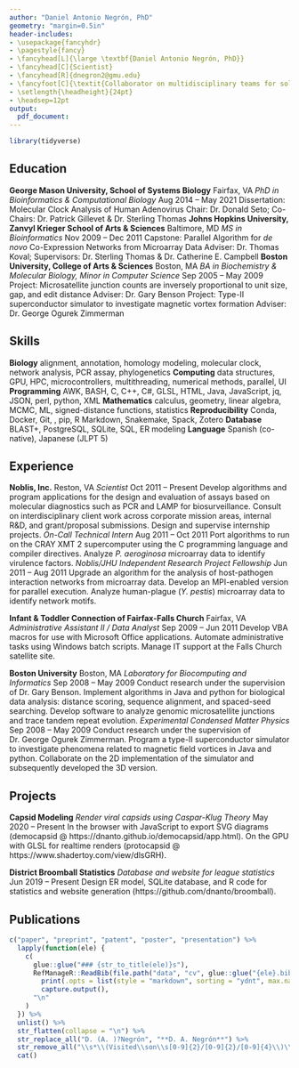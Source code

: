 ```yaml
---
author: "Daniel Antonio Negrón, PhD"
geometry: "margin=0.5in"
header-includes:
- \usepackage{fancyhdr}
- \pagestyle{fancy}
- \fancyhead[L]{\large \textbf{Daniel Antonio Negrón, PhD}}
- \fancyhead[C]{Scientist}
- \fancyhead[R]{dnegron2@gmu.edu}
- \fancyfoot[C]{\textit{Collaborator on multidisciplinary teams for solving complex problems in academia and industry...}}
- \setlength{\headheight}{24pt}
- \headsep=12pt
output:
  pdf_document:
---
```


```r
library(tidyverse)
```

## Education \dotfill

**George Mason University, School of Systems Biology** \hfill Fairfax, VA \break
_PhD in Bioinformatics & Computational Biology_ \hfill Aug 2014 – May 2021 \break
Dissertation: Molecular Clock Analysis of Human Adenovirus \hfill \break
Chair: Dr. Donald Seto; Co-Chairs: Dr. Patrick Gillevet & Dr. Sterling Thomas \hfill \break
**Johns Hopkins University, Zanvyl Krieger School of Arts & Sciences** \hfill Baltimore, MD \break
_MS in Bioinformatics_ \hfill Nov 2009 – Dec 2011 \break
Capstone: Parallel Algorithm for _de novo_ Co-Expression Networks from Microarray Data \hfill \break
Adviser: Dr. Thomas Koval; Supervisors: Dr. Sterling Thomas & Dr. Catherine E. Campbell \hfill \break
**Boston University, College of Arts & Sciences** \hfill Boston, MA \break
_BA in Biochemistry & Molecular Biology, Minor in Computer Science_ \hfill Sep 2005 – May 2009 \break
Project: Microsatellite junction counts are inversely proportional to unit size, gap, and edit distance \hfill \break
Adviser: Dr. Gary Benson \hfill \break
Project: Type-II superconductor simulator to investigate magnetic vortex formation \hfill \break
Adviser: Dr. George Ogurek Zimmerman \hfill

## Skills \dotfill

**Biology** \hfill alignment, annotation, homology modeling, molecular clock, network analysis, PCR assay, phylogenetics \break
**Computing** \hfill data structures, GPU, HPC, microcontrollers, multithreading, numerical methods, parallel, UI \break
**Programming** \hfill AWK, BASH, C, C++, C#, GLSL, HTML, Java, JavaScript, jq, JSON, perl, python, XML \break
**Mathematics** \hfill calculus, geometry, linear algebra, MCMC, ML, signed-distance functions, statistics \break
**Reproducibility** \hfill Conda, Docker, Git, \LaTeX, pip, R Markdown, Snakemake, Spack, Zotero \break
**Database** \hfill BLAST+, PostgreSQL, SQLite, SQL, ER modeling \break
**Language** \hfill Spanish (co-native), Japanese (JLPT 5)

## Experience \dotfill

**Noblis, Inc.** \hfill Reston, VA \break
_Scientist_ \hfill Oct 2011 – Present \break
Develop algorithms and program applications for the design and evaluation of assays based on molecular diagnostics such as PCR and LAMP for biosurveillance. Consult on interdisciplinary client work across corporate mission areas, internal R&D, and grant/proposal submissions. Design and supervise internship projects. \hfill \break
_On-Call Technical Intern_ \hfill Aug 2011 – Oct 2011 \break
Port algorithms to run on the CRAY XMT 2 supercomputer using the C programming language and compiler directives. Analyze _P. aeroginosa_ microarray data to identify virulence factors. \hfill \break
_Noblis/JHU Independent Research Project Fellowship_ \hfill Jun 2011 – Aug 2011 \break
Upgrade an algorithm for the analysis of host-pathogen interaction networks from microarray data. Develop an MPI-enabled version for parallel execution. Analyze human-plague (_Y. pestis_) microarray data to identify network motifs. \hfill 

**Infant & Toddler Connection of Fairfax-Falls Church** \hfill Fairfax, VA \break
_Administrative Assistant II / Data Analyst_ \hfill Sep 2009 – Jun 2011 \break
Develop VBA macros for use with Microsoft Office applications. Automate administrative tasks using Windows batch scripts. Manage IT support at the Falls Church satellite site. \hfill 

**Boston University** \hfill Boston, MA \break
_Laboratory for Biocomputing and Informatics_ \hfill Sep 2008 – May 2009 \break
Conduct research under the supervision of Dr. Gary Benson. Implement algorithms in Java and python for biological data analysis: distance scoring, sequence alignment, and spaced-seed searching. Develop software to analyze genomic microsatellite junctions and trace tandem repeat evolution. \hfill \break
_Experimental Condensed Matter Physics_ \hfill Sep 2008 – May 2009 \break
Conduct research under the supervision of Dr. George Ogurek Zimmerman. Program a type-II superconductor simulator to investigate phenomena related to magnetic field vortices in Java and python. Collaborate on the 2D implementation of the simulator and subsequently developed the 3D version. \hfill

## Projects \dotfill

**Capsid Modeling** \hfill \break
_Render viral capsids using Caspar-Klug Theory_ \hfill May 2020 – Present \break
In the browser with JavaScript to export SVG diagrams (democapsid @ https://dnanto.github.io/democapsid/app.html). On the GPU with GLSL for realtime renders (protocapsid @ https://www.shadertoy.com/view/dlsGRH).

**District Broomball Statistics** \hfill \break
_Database and website for league statistics_ \hfill Jun 2019 – Present \break
Design ER model, SQLite database, and R code for statistics and website generation (https://github.com/dnanto/broomball).

## Publications \dotfill

```r
c("paper", "preprint", "patent", "poster", "presentation") %>%
  lapply(function(ele) {
    c(
      glue::glue("### {str_to_title(ele)}s"),
      RefManageR::ReadBib(file.path("data", "cv", glue::glue("{ele}.bib"))) %>%
        print(.opts = list(style = "markdown", sorting = "ydnt", max.names = Inf)) %>%
        capture.output(),
      "\n"
    )
  }) %>%
  unlist() %>%
  str_flatten(collapse = "\n") %>%
  str_replace_all("D. (A. )?Negrón", "**D. A. Negrón**") %>%
  str_remove_all("\\s*\\(Visited\\son\\s[0-9]{2}/[0-9]{2}/[0-9]{4}\\)\\.") %>%
  cat()
```
